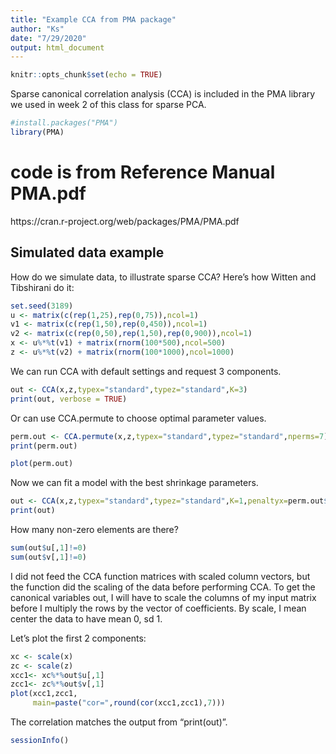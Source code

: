 ```yaml
---
title: "Example CCA from PMA package"
author: "Ks"
date: "7/29/2020"
output: html_document
---
```


```r
knitr::opts_chunk$set(echo = TRUE)
```

Sparse canonical correlation analysis (CCA) is included in the PMA library we used in week 2 of this class for sparse PCA.

```r
#install.packages("PMA")
library(PMA)
```

# code is from Reference Manual PMA.pdf
https://cran.r-project.org/web/packages/PMA/PMA.pdf


## Simulated data example

How do we simulate data, to illustrate sparse CCA? Here's how Witten and Tibshirani do it:

```r
set.seed(3189)
u <- matrix(c(rep(1,25),rep(0,75)),ncol=1)
v1 <- matrix(c(rep(1,50),rep(0,450)),ncol=1)
v2 <- matrix(c(rep(0,50),rep(1,50),rep(0,900)),ncol=1)
x <- u%*%t(v1) + matrix(rnorm(100*500),ncol=500)
z <- u%*%t(v2) + matrix(rnorm(100*1000),ncol=1000)
```


We can run CCA with default settings and request 3 components.
```r
out <- CCA(x,z,typex="standard",typez="standard",K=3)
print(out, verbose = TRUE) 
```



Or can use CCA.permute to choose optimal parameter values.

```r
perm.out <- CCA.permute(x,z,typex="standard",typez="standard",nperms=7)
print(perm.out)
```

```r
plot(perm.out)
```

Now we can fit a model with the best shrinkage parameters.

```r
out <- CCA(x,z,typex="standard",typez="standard",K=1,penaltyx=perm.out$bestpenaltyx,penaltyz=perm.out$bestpenaltyz, v=perm.out$v.init)
print(out)
```


How many non-zero elements are there?
```r
sum(out$u[,1]!=0)
sum(out$v[,1]!=0)
```

I did not feed the CCA function matrices with scaled column vectors, but the function did the scaling of the data before performing CCA. To get the canonical variables out, I will have to scale the columns of my input matrix before I multiply the rows by the vector of coefficients. By scale, I mean center the data to have mean 0, sd 1.

Let's plot the first 2 components:
```r
xc <- scale(x)
zc <- scale(z)
xcc1<- xc%*%out$u[,1]
zcc1<- zc%*%out$v[,1]
plot(xcc1,zcc1,
     main=paste("cor=",round(cor(xcc1,zcc1),7)))
```
The correlation matches the output from "print(out)".

```r
sessionInfo()
```